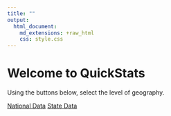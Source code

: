 ```yaml
---
title: ""
output: 
  html_document:
    md_extensions: +raw_html
    css: style.css
---
```




<div class="jumbotron">
  <h1>Welcome to QuickStats</h1>
  <p>Using the buttons below, select the level of geography.</p>
</div>

<div class="container">
  <a href="national_data.html" type="button" class="btn btn-default btn-block">National Data</a>
  <a href="state_data.html" type="button" class="btn btn-default btn-block">State Data</a>
</div>